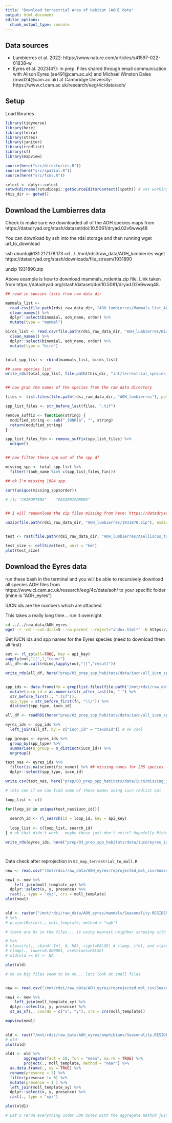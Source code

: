```yaml
---
title: "Download terrestrial Area of Habitat (AOH) data"
output: html_document
editor_options: 
  chunk_output_type: console
---
```


## Data sources 

* Lumbierres et al. 2022: https://www.nature.com/articles/s41597-022-01838-w
* Eyres et al. 2023(4?): In prep. Files shared through email communication with Alison Eyres (ae491@cam.ac.uk) and Michael Winston Dales (mwd24@cam.ac.uk) at Cambridge University: https://www.cl.cam.ac.uk/research/eeg/4c/data/aoh/


## Setup

Load libraries

```r

library(tidyverse)
library(here)
library(terra)
library(strex)
library(janitor)
library(rredlist)
library(sf)
library(mapview)

source(here("src/directories.R"))
source(here("src/spatial.R"))
source(here("src/fxns.R"))

select <- dplyr::select
setwd(dirname(rstudioapi::getSourceEditorContext()$path)) # set working directory to where this script is located
this_dir <- getwd()

```


## Download the Lumbierres data 

Check to make sure we downloaded all of the AOH species maps from https://datadryad.org/stash/dataset/doi:10.5061/dryad.02v6wwq48


You can download by ssh into the rdsi storage and then running wget url_to_download

ssh ubuntu@131.217.178.173
cd ../../mnt/rdsi/raw_data/AOH_lumbierres
wget https://datadryad.org/stash/downloads/file_stream/1931890

unzip 1931890.zip

Above example is how to download mammals_rodentia.zip file. Link taken from https://datadryad.org/stash/dataset/doi:10.5061/dryad.02v6wwq48.


```r

## read in species lists from raw data dir 

mammals_list <-
  read.csv(file.path(rdsi_raw_data_dir, "AOH_lumbierres/Mammals_list_AOH.csv")) %>%
  clean_names() %>%
  dplyr::select(binomial, aoh_name, order) %>%
  mutate(type = "mammal")

birds_list <- read.csv(file.path(rdsi_raw_data_dir, "AOH_lumbierres/Birds_list_AOH.csv")) %>%
  clean_names() %>%
  dplyr::select(binomial, aoh_name, order) %>%
  mutate(type = "bird")


total_spp_list <- rbind(mammals_list, birds_list)

## save species list 
write_rds(total_spp_list, file.path(this_dir, "int/terrestrial_species_list.rds"))


## now grab the names of the species from the raw data directory

files <- list.files(file.path(rdsi_raw_data_dir, "AOH_lumbierres"), pattern = ".tif")

spp_list_files <- str_before_last(files, ".tif") 

remove_suffix <- function(string) {
  modified_string <- sub("_[BNR]$", "", string)
  return(modified_string)
}

spp_list_files_fin <- remove_suffix(spp_list_files) %>%
  unique()


## now filter these spp out of the spp df 

missing_spp <- total_spp_list %>%
  filter(!(aoh_name %in% c(spp_list_files_fin)))

## ok I'm missing 1984 spp. 

sort(unique(missing_spp$order)) 

# [1] "CHIROPTERA"    "PASSERIFORMES"    


## I will redownload the zip files missing from here: https://datadryad.org/stash/dataset/doi:10.5061/dryad.02v6wwq48 and see if that helps the missing species...

unzip(file.path(rdsi_raw_data_dir, "AOH_lumbierres/1931870.zip"), exdir = here("test/"))


test <- rast(file.path(rdsi_raw_data_dir, "AOH_lumbierres/Aselliscus_tricuspidatus.tif"))

test_size <- cellSize(test, unit = "km")
plot(test_size)


```


## Download the Eyres data

run these bash in the terminal and you will be able to recursively download all species AOH files from https://www.cl.cam.ac.uk/research/eeg/4c/data/aoh/ to your specific folder (mine is "AOH_eyres")

IUCN ids are the numbers which are attached

This takes a really long time... run it overnight.

```bash

cd ../../raw_data/AOH_eyres
wget -r -nH --cut-dirs=5 --no-parent --reject="index.html*" -N https://www.cl.cam.ac.uk/research/eeg/4c/data/aoh/

```

Get IUCN ids and spp names for the Eyres species (need to download them all first)

```r

out <- rl_sp(all=TRUE, key = api_key)
vapply(out,"[[",1,"count") 
all_df<-do.call(rbind,lapply(out,"[[","result"))

write_rds(all_df, here("prep/03_prep_spp_habitats/data/iucn/all_iucn_spp.rds"))


spp_ids <- data.frame(fn = grep(list.files(file.path("/mnt/rdsi/raw_data/AOH_eyres/"), recursive = TRUE), pattern = "reprojected", invert = TRUE, value = TRUE)) %>% # delete amphibians and add recursive for all species names
  mutate(iucn_id = as.numeric(str_after_last(fn, "-") %>%
  str_before_first(., ".tif")),
  spp_type = str_before_first(fn, "\\/")) %>%
  distinct(spp_type, iucn_id)

all_df <- readRDS(here("prep/03_prep_spp_habitats/data/iucn/all_iucn_spp.rds"))

eyres_ids <- spp_ids %>% 
  left_join(all_df, by = c("iucn_id" = "taxonid")) # ok cool 

spp_groups <- eyres_ids %>%
  group_by(spp_type) %>%
  summarise(n_group = n_distinct(iucn_id)) %>%
  ungroup()

test_nas <- eyres_ids %>%
  filter(is.na(scientific_name)) %>% ## missing names for 235 species
  dplyr::select(spp_type, iucn_id)

write.csv(test_nas, here("prep/03_prep_spp_habitats/data/iucn/missing_ids.csv"), row.names = FALSE)

# lets see if we can find some of these names using iucn redlist api 

loop_list <- c()

for(loop_id in unique(test_nas$iucn_id)){
  
  search_id <- rl_search(id = loop_id, key = api_key)
  
  loop_list <- c(loop_list, search_id)
} # ok that didn't work.. maybe these just don't exist? Hopefully Michael will send me a species list. 

write_rds(eyres_ids, here("prep/03_prep_spp_habitats/data/iucn/eyres_iucn_spp.rds"))




```


Data check after reprojection in `02_map_terrestrial_to_moll.R`

```r
new <- read.csv("/mnt/rdsi/raw_data/AOH_eyres/reprojected_mol_csv/Seasonality.RESIDENT-88149202.csv")

new1 <- new %>% 
    left_join(moll_template_xy) %>%
  dplyr::select(x, y, presence) %>%
  rast(., type = "xyz", crs = moll_template)
plot(new1)

      
old <- raster("/mnt/rdsi/raw_data/AOH_eyres/mammals/Seasonality.RESIDENT-88149202.tif") 
# %>% 
# projectRaster(., moll_template, method = "ngb")

# there are 0s in the files... is using nearest neighbor screwing with some of the smaller files? I'm not really sure... the big files seem ok. And taking out all of the 0s take forever. 

# %>%
# classify(., cbind(-Inf, 0, NA), right=FALSE) # clamp, ifel, and classify in terra and raster all take a really long time...
# clamp(., lower=0.000001, useValues=FALSE)
# old[old == 0] <- NA

plot(old)  

# ok so big files seem to be ok... lets look at small files


new <- read.csv("/mnt/rdsi/raw_data/AOH_eyres/reprojected_mol_csv/Seasonality.RESIDENT-77347251.csv")

new1 <- new %>% 
    left_join(moll_template_xy) %>%
  dplyr::select(x, y, presence) %>%
  st_as_sf(., coords = c("x", "y"), crs = crs(moll_template))

mapview(new1)

      
old <- rast("/mnt/rdsi/raw_data/AOH_eyres/amphibians/Seasonality.RESIDENT-77347251.tif")     
# old      
plot(old)  

old1 <- old %>%
        aggregate(fact = 10, fun = "mean", na.rm = TRUE) %>%  
        project(., moll_template, method = "near") %>%
  as.data.frame(., xy = TRUE) %>%
  rename(presence = 3) %>%
  filter(presence != 0) %>%
  mutate(presence = 1 ) %>%
  left_join(moll_template_xy) %>%
  dplyr::select(x, y, presence) %>%
  rast(., type = "xyz")

plot(old1)

# Let's rerun everything under 300 bytes with the aggregate method just to be sure. I don't think it will really make a difference. A few cells here and there. It is definitely working... just not as exact as I would like. 

```


